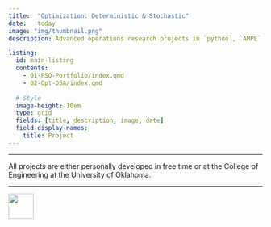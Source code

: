 ```yaml
---
title:  "Optimization: Deterministic & Stochastic"
date:   today
image: "img/thumbnail.png"
description: Advanced operations research projects in `python`, `AMPL`, and `gurobipy`.

listing:
  id: main-listing
  contents: 
    - 01-PSO-Portfolio/index.qmd
    - 02-Opt-DSA/index.qmd
    
  # Style
  image-height: 10em
  type: grid
  fields: [title, description, image, date]
  field-display-names: 
    title: Project
---
```


---

::: {.callout-note title="Note: Proprietary Information Hidden"}

All projects are either personally developed in free time or at the College of Engineering at the University of Oklahoma.

:::

---


<!-- Listing here -->

:::{#main-listing}
:::


[<img src = '/docs/img/go-back.png' height=50 >](../)



